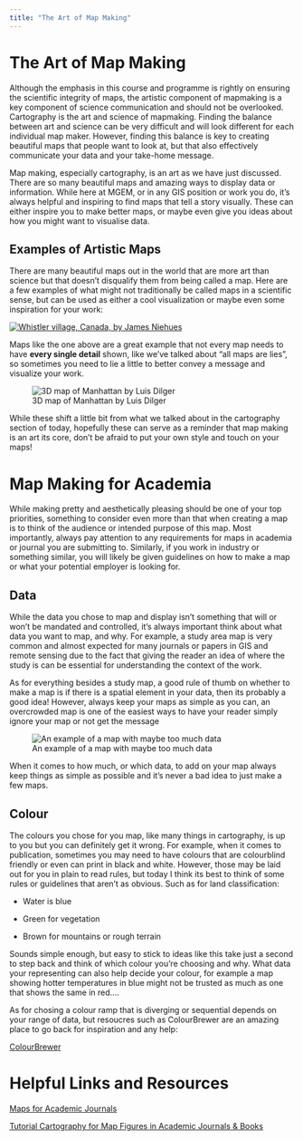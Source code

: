```yaml
---
title: "The Art of Map Making"
---
```


# The Art of Map Making

Although the emphasis in this course and programme is rightly on ensuring the scientific integrity of maps, the artistic component of mapmaking is a key component of science communication and should not be overlooked. Cartography is the art and science of mapmaking. Finding the balance between art and science can be very difficult and will look different for each individual map maker. However, finding this balance is key to creating beautiful maps that people want to look at, but that also effectively communicate your data and your take-home message.

Map making, especially cartography, is an art as we have just discussed. There are so many beautiful maps and amazing ways to display data or information. While here at MGEM, or in any GIS position or work you do, it's always helpful and inspiring to find maps that tell a story visually. These can either inspire you to make better maps, or maybe even give you ideas about how you might want to visualise data.

## Examples of Artistic Maps

There are many beautiful maps out in the world that are more art than science but that doesn't disqualify them from being called a map. Here are a few examples of what might not traditionally be called maps in a scientific sense, but can be used as either a cool visualization or maybe even some inspiration for your work:

[![Whistler village, Canada, by James Niehues](images/Ski_Map_Whistler.jpg){fig-align="center"}](https://jamesniehues.com/)

Maps like the one above are a great example that not every map needs to have **every single detail** shown, like we've talked about "all maps are lies", so sometimes you need to lie a little to better convey a message and visualize your work.

![3D map of Manhattan by Luis Dilger](images/3D_NewYork.jpg){fig-align="center"}

While these shift a little bit from what we talked about in the cartography section of today, hopefully these can serve as a reminder that map making is an art its core, don't be afraid to put your own style and touch on your maps!

# Map Making for Academia

While making pretty and aesthetically pleasing should be one of your top priorities, something to consider even more than that when creating a map is to think of the audience or intended purpose of this map. Most importantly, always pay attention to any requirements for maps in academia or journal you are submitting to. Similarly, if you work in industry or something similar, you will likely be given guidelines on how to make a map or what your potential employer is looking for.

## Data

While the data you chose to map and display isn't something that will or won't be mandated and controlled, it's always important think about what data you want to map, and why. For example, a study area map is very common and almost expected for many journals or papers in GIS and remote sensing due to the fact that giving the reader an idea of where the study is can be essential for understanding the context of the work.

As for everything besides a study map, a good rule of thumb on whether to make a map is if there is a spatial element in your data, then its probably a good idea! However, always keep your maps as simple as you can, an overcrowded map is one of the easiest ways to have your reader simply ignore your map or not get the message

![An example of a map with maybe too much data](images/overcrowdedmap.png)

When it comes to how much, or which data, to add on your map always keep things as simple as possible and it's never a bad idea to just make a few maps.

## Colour

The colours you chose for you map, like many things in cartography, is up to you but you can definitely get it wrong. For example, when it comes to publication, sometimes you may need to have colours that are colourblind friendly or even can print in black and white. However, those may be laid out for you in plain to read rules, but today I think its best to think of some rules or guidelines that aren't as obvious. Such as for land classification:

-   Water is blue

-   Green for vegetation

-   Brown for mountains or rough terrain

Sounds simple enough, but easy to stick to ideas like this take just a second to step back and think of which colour you're choosing and why. What data your representing can also help decide your colour, for example a map showing hotter temperatures in blue might not be trusted as much as one that shows the same in red....

As for chosing a colour ramp that is diverging or sequential depends on your range of data, but resoucres such as ColourBrewer are an amazing place to go back for inspiration and any help:

[ColourBrewer](https://colorbrewer2.org/#type=sequential&scheme=BuGn&n=3)

# Helpful Links and Resources

[Maps for Academic Journals](https://sites.google.com/stanford.edu/gis-cartography/workshops/maps-for-academic-journals)

[Tutorial Cartography for Map Figures in Academic Journals & Books](https://courses.gisopencourseware.org/mod/book/tool/print/index.php?id=1017)
